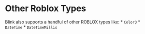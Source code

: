 
# Other Roblox Types
Blink also supports a handful of other ROBLOX types like:
    * `Color3`
    * `DateTime`
    * `DateTimeMillis`
